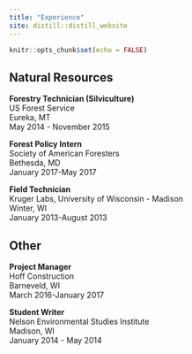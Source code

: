 ```yaml
---
title: "Experience"
site: distill::distill_website
---
```


```r
knitr::opts_chunk$set(echo = FALSE)
```

## Natural Resources  

**Forestry Technician (Silviculture)**  
US Forest Service  
Eureka, MT  
May 2014 - November 2015  

**Forest Policy Intern**  
Society of American Foresters  
Bethesda, MD  
January 2017-May 2017  

**Field Technician**  
Kruger Labs, University of Wisconsin - Madison  
Winter, WI  
January 2013-August 2013  

## Other  

**Project Manager**   
Hoff Construction  
Barneveld, WI  
March 2016-January 2017  

**Student Writer**  
Nelson Environmental Studies Institute  
Madison, WI  
January 2014 - May 2014  